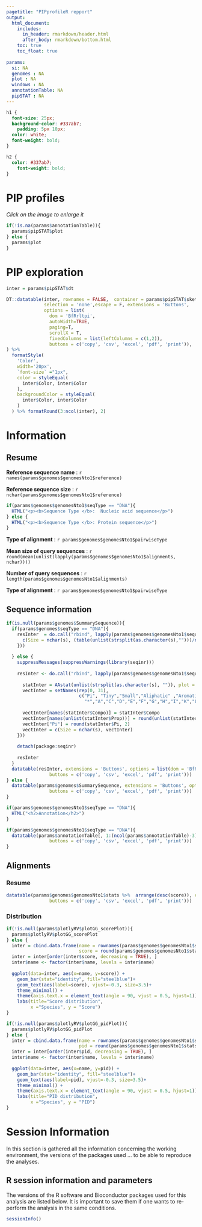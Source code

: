 ```yaml
---
pagetitle: "PIPprofileR repport"
output:
  html_document:
    includes:
      in_header: rmarkdown/header.html
      after_body: rmarkdown/bottom.html
    toc: true
    toc_float: true
    
params:
  si: NA
  genomes : NA
  plot : NA
  windows : NA
  annotationTable: NA
  pipSTAT : NA
---
```

```css

h1 {
  font-size: 25px;
  background-color: #337ab7;
    padding: 5px 10px;
  color: white;
  font-weight: bold;
}

h2 {
  color: #337ab7;
    font-weight: bold;
}

```

# PIP profiles

*Click on the image to enlarge it*

```r

if(!is.na(params$annotationTable)){
  params$pipSTAT$plot
} else {
  params$plot
}

```

# PIP exploration

```r
inter = params$pipSTAT$dt

DT::datatable(inter, rownames = FALSE,  container = params$pipSTAT$sketch,  colnames = c('', colnames(inter)[-1]),
              selection = 'none',escape = F, extensions = 'Buttons',
              options = list( 
                dom = 'BfRrltpi', 
                autoWidth=TRUE,
                paging=T, 
                scrollX = T,
                fixedColumns = list(leftColumns = c(1,2)), 
                buttons = c('copy', 'csv', 'excel', 'pdf', 'print')),
) %>%
  formatStyle(
    'Color',
    width='20px',
    `font-size` ="1px",
    color = styleEqual(
      inter$Color, inter$Color
    ),
    backgroundColor = styleEqual(
      inter$Color, inter$Color
    )
  ) %>% formatRound(3:ncol(inter), 2)

```

# Information
## Resume

**Reference sequence name** : `r names(params$genomes$genomesNto1$reference)`

**Reference sequence size** : `r nchar(params$genomes$genomesNto1$reference)`

```r

if(params$genomes$genomesNto1$seqType == "DNA"){
  HTML("<p><b>Sequence Type </b>:  Nucleic acid sequence</p>")
} else {
  HTML("<p><b>Sequence Type </b>: Protein sequence</p>")
}

```

**Type of alignment** : `r params$genomes$genomesNto1$pairwiseType` 

**Mean size of query sequences** : `r round(mean(unlist(lapply(params$genomes$genomesNto1$alignments, nchar))))` 

**Number of query sequences** : `r length(params$genomes$genomesNto1$alignments)` 

**Type of alignment** : `r params$genomes$genomesNto1$pairwiseType` 

## Sequence information

```r
if(is.null(params$genomes$SummarySequence)){
  if(params$genomes$seqType == "DNA"){
    resInter  = do.call("rbind", lapply(params$genomes$genomesNto1$sequences, function(s){
      c(Size = nchar(s), (table(unlist(strsplit(as.character(s),"")))/nchar(s)) * 100)
    }))
    
  } else {
    suppressMessages(suppressWarnings(library(seqinr)))
    
    resInter <- do.call("rbind", lapply(params$genomes$genomesNto1$sequences, function(s){
      
      statInter = AAstat(unlist(strsplit(as.character(s), "")), plot = F)
      vectInter = setNames(rep(0, 31),
                           c("Pi", "Tiny","Small","Aliphatic" ,"Aromatic","Non.polar", "Polar","Charged","Basic","Acidic",
                             "*","A","C","D","E","F","G","H","I","K","L","M","N","P","Q","R","S","T","V","W","Y"))
      
      vectInter[names(statInter$Compo)] = statInter$Compo
      vectInter[names(unlist(statInter$Prop))] = round(unlist(statInter$Prop), 2)
      vectInter["Pi"] = round(statInter$Pi, 2)
      vectInter = c(Size = nchar(s), vectInter)
    }))
    
    detach(package:seqinr)
    
    resInter
  }
  datatable(resInter, extensions = 'Buttons', options = list(dom = 'BfRrltpi',scrollX = TRUE, 
                buttons = c('copy', 'csv', 'excel', 'pdf', 'print')))
} else {
  datatable(params$genomes$SummarySequence, extensions = 'Buttons', options = list(dom = 'BfRrltpi',scrollX = TRUE, 
                buttons = c('copy', 'csv', 'excel', 'pdf', 'print')))
}

```

```r
if(params$genomes$genomesNto1$seqType == "DNA"){
  HTML("<h2>Annotation</h2>")
}
```

```r
if(params$genomes$genomesNto1$seqType == "DNA"){
  datatable(params$annotationTable[, 1:(ncol(params$annotationTable)-3)], escape = F, extensions = 'Buttons', options = list(dom = 'BfRrltpi',scrollX = TRUE, 
                buttons = c('copy', 'csv', 'excel', 'pdf', 'print')))
}
```

## Alignments

### Resume

```r
datatable(params$genomes$genomesNto1$stats %>%  arrange(desc(score)), extensions = 'Buttons', options = list(dom = 'BfRrltpi',scrollX = TRUE, 
                buttons = c('copy', 'csv', 'excel', 'pdf', 'print')))
```

### Distribution

```r
if(!is.null(params$plotlyRV$plotGG_scorePlot)){
  params$plotlyRV$plotGG_scorePlot
} else {
  inter = cbind.data.frame(name = rownames(params$genomes$genomesNto1$stats), 
                           score = round(params$genomes$genomesNto1$stats$score))
  inter = inter[order(inter$score, decreasing = TRUE), ]
  inter$name <- factor(inter$name, levels = inter$name)
  
  ggplot(data=inter, aes(x=name, y=score)) +
    geom_bar(stat="identity", fill="steelblue")+
    geom_text(aes(label=score), vjust=-0.3, size=3.5)+
    theme_minimal() + 
    theme(axis.text.x = element_text(angle = 90, vjust = 0.5, hjust=1)) +
    labs(title="Score distribution",
         x ="Species", y = "Score")
}

```

```r

if(!is.null(params$plotlyRV$plotGG_pidPlot)){
  params$plotlyRV$plotGG_pidPlot
} else {
  inter = cbind.data.frame(name = rownames(params$genomes$genomesNto1$stats), 
                           pid = round(params$genomes$genomesNto1$stats$pid))
  inter = inter[order(inter$pid, decreasing = TRUE), ]
  inter$name <- factor(inter$name, levels = inter$name)
  
  ggplot(data=inter, aes(x=name, y=pid)) +
    geom_bar(stat="identity", fill="steelblue")+
    geom_text(aes(label=pid), vjust=-0.3, size=3.5)+
    theme_minimal() + 
    theme(axis.text.x = element_text(angle = 90, vjust = 0.5, hjust=1)) +
    labs(title="PID distribution",
         x ="Species", y = "PID")
}

```

# Session Information

In this section is gathered all the information concerning the working 
environment, the versions of the packages used ... to be able to reproduce the analyses.

## R session information and parameters
The versions of the R software and Bioconductor packages used for this analysis are listed below. 
It is important to save them if one wants to re-perform the analysis in the same conditions.

```r
sessionInfo()
```

